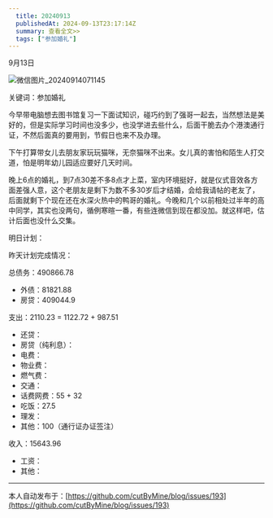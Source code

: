 ```yaml
---
  title: 20240913
  publishedAt: 2024-09-13T23:17:14Z
  summary: 查看全文>>
  tags: ["参加婚礼"]
---
```


9月13日 

![微信图片_20240914071145](https://github.com/user-attachments/assets/81017fdf-4030-468e-a723-2c80d6bad0e1)


关键词：参加婚礼

今早带电脑想去图书馆复习一下面试知识，碰巧约到了强哥一起去，当然想法是美好的，但是实际学习时间也没多少，也没学进去些什么，后面干脆去办个港澳通行证，不然后面真的要用到，节假日也来不及办理。

下午打算带女儿去朋友家玩玩猫咪，无奈猫咪不出来。女儿真的害怕和陌生人打交道，怕是明年幼儿园适应要好几天时间。

晚上6点的婚礼，到7点30差不多8点才上菜，室内环境挺好，就是仪式音效各方面差强人意，这个老朋友是剩下为数不多30岁后才结婚，会给我请帖的老友了，后面就剩下个现在还在水深火热中的鸭哥的婚礼。今晚和几个以前相处过半年的高中同学，其实也没两句，循例寒暄一番，有些连微信到现在都没加。就这样吧，估计后面也没什么交集。

明日计划：

昨天计划完成情况：

总债务：490866.78
- 外债：81821.88
- 房贷：409044.9

支出：2110.23 = 1122.72 + 987.51
- 还贷：
- 房贷（纯利息）：
- 电费：
- 物业费：
- 燃气费：
- 交通：
- 话费网费：55 + 32
- 吃饭：27.5 
- 理发：
- 其他：100（通行证办证签注）

收入：15643.96
- 工资：
- 其他：


---
本人自动发布于：[https://github.com/cutByMine/blog/issues/193](https://github.com/cutByMine/blog/issues/193)
